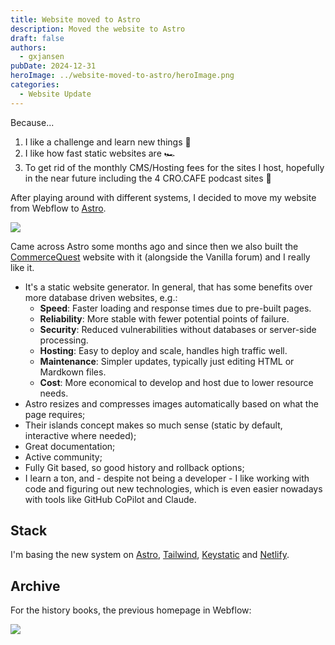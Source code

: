 ```yaml
---
title: Website moved to Astro
description: Moved the website to Astro
draft: false
authors:
  - gxjansen
pubDate: 2024-12-31
heroImage: ../website-moved-to-astro/heroImage.png
categories:
  - Website Update
---
```

Because...

1. I like a challenge and learn new things 🤷
2. I like how fast static websites are 🏎️
3. To get rid of the monthly CMS/Hosting fees for the sites I host, hopefully in the near future including the 4 CRO.CAFE podcast sites 🤞

After playing around with different systems, I decided to move my website from Webflow to [Astro](https://astro.build/).

![](../website-moved-to-astro/SCR-20240627-bsyb.png)

Came across Astro some months ago and since then we also built the [CommerceQuest](https://commercequest.space/) website with it (alongside the Vanilla forum) and I really like it.

* It's a static website generator. In general, that has some benefits over more database driven websites, e.g.:
  * **Speed**: Faster loading and response times due to pre-built pages.
  * **Reliability**: More stable with fewer potential points of failure.
  * **Security**: Reduced vulnerabilities without databases or server-side processing.
  * **Hosting**: Easy to deploy and scale, handles high traffic well.
  * **Maintenance**: Simpler updates, typically just editing HTML or Mardkown files.
  * **Cost**: More economical to develop and host due to lower resource needs.
* Astro resizes and compresses images automatically based on what the page requires;
* Their islands concept makes so much sense (static by default, interactive where needed);
* Great documentation;
* Active community;
* Fully Git based, so good history and rollback options;
* I learn a ton, and - despite not being a developer - I like working with code and figuring out new technologies, which is even easier nowadays with tools like GitHub CoPilot and Claude.

## Stack

I'm basing the new system on [Astro](https://astro.build/), [Tailwind](https://tailwindcss.com/), [Keystatic](https://keystatic.com/) and [Netlify](https://www.netlify.com/).

## Archive

For the history books, the previous homepage in Webflow:

![](../website-moved-to-astro/SCR-20240627-brai.png)
